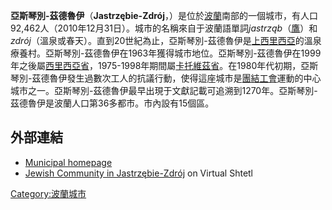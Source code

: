 {{Infobox settlement
| name = Jastrzębie-Zdrój
| motto = Jastrzębie-Zdrój - city of youth, work and peace
| image_skyline = Jastrzebie collage 2.jpg
| imagesize = 250px
| image_caption = '''Top:''' Spa Park, '''Middle left:''' Rehabilitation Centre, '''Middle right:''' Spa House, '''Bottom left:''' Japanese bridge and 'Dąbrówka' palace, '''Bottom right:''' University Library.
| image_flag = Jastrzębie Zdrój flaga.svg
| image_shield = POL Jastrzębie-Zdrój COA.svg
| pushpin_map = Poland
| pushpin_label_position = bottom
| coordinates_region = PL
| subdivision_type = 國家
| subdivision_name = {{POL}}
| subdivision_type1 = [[波蘭行政區劃|省份]]
| subdivision_name1 = [[西里西亞省|西里西亞]]
| subdivision_type2 = [[Powiat|County]]
| subdivision_name2 = ''city county''
| leader_title = 市長
| leader_name = Marian Janecki
| established_title = 建城
| established_date = 13世紀
| established_title3 = 城市地位
| established_date3 = 1963
| area_total_km2 = 85.44
| population_as_of = 31.12.2010
| population_total = 92462
| population_density_km2 = auto
| population_metro = 650000
| timezone = [[Central_European_Time|CET]]
| utc_offset = +1
| timezone_DST = [[Central_European_Summer_Time|CEST]]
| utc_offset_DST = +2
| latd = 49 | latm = 57 | lats =  | latNS = N | longd = 18 | longm = 35 | longs =  | longEW = E
| postal_code_type = Postal code
| postal_code = 44-330 to 44-335, 44-268
| area_code = +48 32
| blank_name = [[Polish_car_number_plates|Car plates]]
| blank_info = SJZ
| website = http://www.jastrzebie.pl }}
 
'''亞斯琴別-茲德魯伊'''（'''Jastrzębie-Zdrój'''，{{IPAc-pl|AUD|Pl-Jastrzębie-Zdrój.ogg|j|a|s|'|t|sz|e|m|b|J|e|-|'|z|d|r|u|j}}）是位於[[波蘭|波蘭]]南部的一個城市，有人口92,462人（2010年12月31日）。城市的名稱來自于波蘭語單詞''jastrząb''（[[鷹|鷹]]）和''zdrój''（溫泉或春天）。直到20世紀為止，亞斯琴別-茲德魯伊是[[上西里西亞|上西里西亞]]的溫泉療養村。亞斯琴別-茲德魯伊在1963年獲得城市地位。亞斯琴別-茲德魯伊在1999年之後屬[[西里西亞省|西里西亞省]]，1975-1998年期間屬[[卡托維茲省|卡托維茲省]]。在1980年代初期，亞斯琴別-茲德魯伊發生過數次工人的抗議行動，使得這座城市是[[團結工會|團結工會]]運動的中心城市之一。亞斯琴別-茲德魯伊最早出現于文獻記載可追溯到1270年。亞斯琴別-茲德魯伊是波蘭人口第36多都市。市內設有15個區。


==外部連結==
* [http://www.jastrzebie.pl/ Municipal homepage] {{Wayback|url=http://www.jastrzebie.pl/ |date=20201218112324 }}
* [http://www.sztetl.org.pl/en/city/jastrzebie-zdroj/ Jewish Community in Jastrzębie-Zdrój] {{Wayback|url=http://www.sztetl.org.pl/en/city/jastrzebie-zdroj/ |date=20160809232200 }} on Virtual Shtetl
{{commonscat|Jastrzębie-Zdrój}}

{{coord|49|57|N|18|35|E|region:PL_type:city|display=title}}

{{Authority control}}
{{DEFAULTSORT:Jastrzebie Zdroj}}
[[Category:波蘭城市|Category:波蘭城市]]